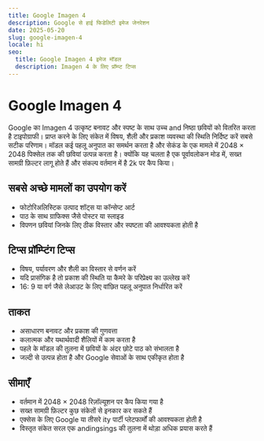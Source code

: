 ```yaml
---
title: Google Imagen 4
description: Google से हाई फिडेलिटी इमेज जेनरेशन
date: 2025-05-20
slug: google-imagen-4
locale: hi
seo:
  title: Google Imagen 4 इमेज मॉडल
  description: Imagen 4 के लिए प्रॉम्प्ट टिप्स
---
```


# Google Imagen 4

Google का Imagen 4 उत्कृष्ट बनावट और स्पष्ट के साथ उच्च and निष्ठा छवियों को वितरित करता है
टाइपोग्राफी। प्राप्त करने के लिए संकेत में विषय, शैली और प्रकाश व्यवस्था की स्थिति निर्दिष्ट करें
सबसे सटीक परिणाम। मॉडल कई पहलू अनुपात का समर्थन करता है और
सेकंड के एक मामले में 2048 × 2048 पिक्सेल तक की छवियां उत्पन्न करता है। क्योंकि यह चलता है
एक पूर्वावलोकन मोड में, सख्त सामग्री फ़िल्टर लागू होते हैं और संकल्प वर्तमान में है
2k पर कैप किया।

## सबसे अच्छे मामलों का उपयोग करें

- फोटोरिअलिस्टिक उत्पाद शॉट्स या कॉन्सेप्ट आर्ट
- पाठ के साथ ग्राफिक्स जैसे पोस्टर या स्लाइड
- विपणन छवियां जिनके लिए ठीक विस्तार और स्पष्टता की आवश्यकता होती है

## टिप्स प्रॉम्प्टिंग टिप्स

- विषय, पर्यावरण और शैली का विस्तार से वर्णन करें
- यदि प्रासंगिक है तो प्रकाश की स्थिति या कैमरे के परिप्रेक्ष्य का उल्लेख करें
- 16: 9 या वर्ग जैसे लेआउट के लिए वांछित पहलू अनुपात निर्धारित करें

## ताकत

- असाधारण बनावट और प्रकाश की गुणवत्ता
- कलात्मक और यथार्थवादी शैलियों में काम करता है
- पहले के मॉडल की तुलना में छवियों के अंदर छोटे पाठ को संभालता है
- जल्दी से उत्पन्न होता है और Google सेवाओं के साथ एकीकृत होता है

## सीमाएँ

- वर्तमान में 2048 × 2048 रिज़ॉल्यूशन पर कैप किया गया है
- सख्त सामग्री फ़िल्टर कुछ संकेतों से इनकार कर सकते हैं
- एक्सेस के लिए Google या तीसरे ity पार्टी प्लेटफार्मों की आवश्यकता होती है
- विस्तृत संकेत सरल एक andingsings की तुलना में थोड़ा अधिक प्रयास करते हैं
